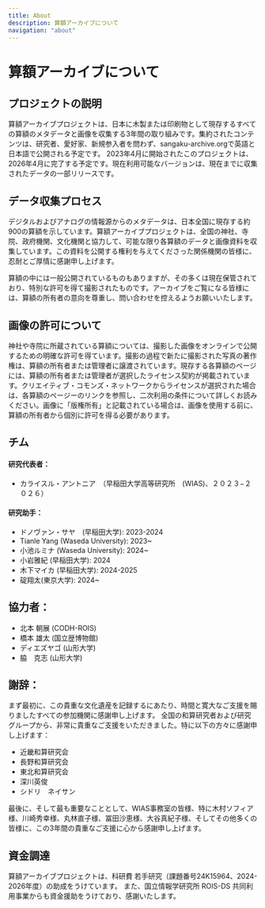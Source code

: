 ```yaml
---
title: About
description: 算額アーカイブについて
navigation: "about"
---
```


# 算額アーカイブについて

## プロジェクトの説明

算額アーカイブプロジェクトは、日本に木製または印刷物として現存するすべての算額のメタデータと画像​​を収集する3年間の取り組みです。集約されたコンテンツは、研究者、愛好家、新規参入者を問わず、sangaku-archive.orgで英語と日本語で公開される予定です。
2023年4月に開始されたこのプロジェクトは、2026年4月に完了する予定です。現在利用可能なバージョンは、現在までに収集されたデータの一部リリースです。

## データ収集プロセス

デジタルおよびアナログの情報源からのメタデータは、日本全国に現存する約900の算額を示しています。算額アーカイブプロジェクトは、全国の神社、寺院、政府機関、文化機関と協力して、可能な限り各算額のデータと画像資料を収集しています。この資料を公開する権利を与えてくださった関係機関の皆様に、忍耐とご厚情に感謝申し上げます。

算額の中には一般公開されているものもありますが、その多くは現在保管されており、特別な許可を得て撮影されたものです。アーカイブをご覧になる皆様には、算額の所有者の意向を尊重し、問い合わせを控えるようお願いいたします。


## 画像の許可について

神社や寺院に所蔵されている算額については、撮影した画像をオンラインで公開するための明確な許可を得ています。撮影の過程で新たに撮影された写真の著作権は、算額の所有者または管理者に譲渡されています。現存する各算額のページには、算額の所有者または管理者が選択したライセンス契約が掲載されています。クリエイティブ・コモンズ・ネットワークからライセンスが選択された場合は、各算額のページーのリンクを参照し、二次利用の条件について詳しくお読みください。画像に「版権所有」と記載されている場合は、画像を使用する前に、算額の所有者から個別に許可を得る必要があります。


## チム

#### 研究代表者： 
- カライスル・アントニア　（早稲田大学高等研究所　(WIAS)、２０２３−２０２６）

#### 研究助手：
- ドノヴァン・サヤ　(早稲田大学): 2023-2024
- Tianle Yang (Waseda University): 2023~
- 小池ルミナ (Waseda University): 2024~
- 小岩雅紀 (早稲田大学): 2024
- 木下マイカ (早稲田大学): 2024-2025
- 碇翔太(東京大学): 2024~

## 協力者：

- 北本 朝展 (CODH-ROIS)
- 橋本 雄太 (国立歴博物館)
- ディエズヤゴ (山形大学)
- 脇　克志 (山形大学)

## 謝辞：

まず最初に、この貴重な文化遺産を記録するにあたり、時間と寛大なご支援を賜りましたすべての参加機関に感謝申し上げます。
全国の和算研究者および研究グループから、非常に貴重なご支援をいただきました。特に以下の方々に感謝申し上げます：

- 近畿和算研究会 
- 長野和算研究会 
- 東北和算研究会
- 深川英俊
- シドリ　ネイサン

最後に、そして最も重要なこととして、WIAS事務室の皆様、特に木村ソフィア様、川崎秀幸様、丸林直子様、冨田沙恵様、大谷真紀子様、そしてその他多くの皆様に、この3年間の貴重なご支援に心から感謝申し上げます。

## 資金調達

算額アーカイブプロジェクトは、科研費 若手研究（課題番号24K15964、2024-2026年度）の助成をうけています。
また、国立情報学研究所 ROIS-DS 共同利用事業からも資金援助をうけており、感謝いたします。

